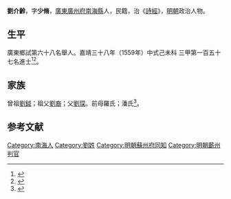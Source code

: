 {{明清人物信息框
| 姓名 = 劉介齡
| 原名 =
| 圖片名稱= 
| 圖片大小 =
| 圖片說明 = 
| 最高職務 =
| 國家 = 大明 
| 爵位 =
| 籍貫 = [[廣東|廣東]][[廣州府|廣州府]][[南海縣|南海縣]]
| 族裔 = 
| 字號 = 
| 諡號 =
| 出生日期 = 二月十一日
| 出生地點 = 
| 逝世日期 = 卒年不詳 
| 逝世地點 =
| 墓葬 =
| 配偶 = 邵氏
| 親屬 = 曾祖[[劉鉞|劉鉞]]，祖[[劉裔|劉裔]]，父[[劉琛|劉琛]]，前母羅氏；潘氏
| 出身 =
* 嘉靖三十八年己未科同進士出身
| 經歷 =
| 著作 = 
}}
'''劉介齡'''{{BD|1523年||？年||}}，字'''少脩'''，[[廣東|廣東]][[廣州府|廣州府]][[南海縣|南海縣]]人，民籍，治《[[詩經|詩經]]》，[[明朝|明朝]]政治人物。

== 生平 ==
廣東鄉試第六十八名舉人。嘉靖三十八年（1559年）中式己未科<!---會試第二百六十六名--->三甲第一百五十七名進士<ref>{{Cite book|title=《皇明贡举考》卷五|author=[[张朝瑞|张朝瑞]]|publisher=《续修四库全书》史部第828册|year=|isbn=|location=|pages=}}</ref><ref>{{Cite book|title=贡举志五种 上|author=鲁小俊，江俊伟著|publisher=武汉大学出版社|year=2009|isbn=978-7-307-07043-1|location=武汉|pages=}}</ref>。

== 家族 ==
曾祖[[劉鉞|劉鉞]]；祖父[[劉裔|劉裔]]；父[[劉琛|劉琛]]。前母羅氏；潘氏<ref>{{Cite book|title=天一阁藏明代科举录选刊 登科录 点校本|author=龚延明主编|publisher=宁波出版社|year=2016|isbn=978-7-5526-2320-8|location=宁波|pages=|quote=《天一閣藏明代科舉錄選刊.登科錄》之《嘉靖三十八年己未科登科錄》}}</ref>。

==参考文献==
{{reflist}}

{{start box}}
{{s-off}}
{{succession box|[[陆万垓|陆万垓]]|[[薛道生|薛道生]]|[[明朝|明朝]][[福寧州|福寧州]][[知州|知州]]|待考}}
{{end box}}

{{嘉靖三十八年己未科殿試金榜}}

{{DEFAULTSORT:}}
[[Category:南海人|Category:南海人]]
[[Category:劉姓|Category:劉姓]]
[[Category:明朝蘇州府同知|Category:明朝蘇州府同知]]
[[Category:明朝蘄州判官|Category:明朝蘄州判官]]


{{明朝人物小作品}}
